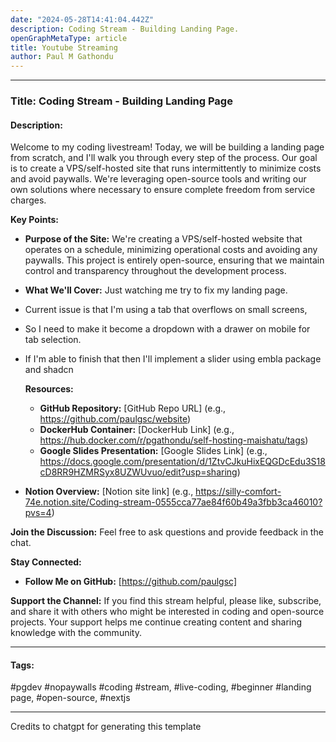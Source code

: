 ```yaml
---
date: "2024-05-28T14:41:04.442Z"
description: Coding Stream - Building Landing Page.
openGraphMetaType: article
title: Youtube Streaming
author: Paul M Gathondu
---
```


---

### Title: Coding Stream - Building Landing Page

#### Description:

Welcome to my coding livestream! Today, we will be building a landing page from scratch, and I'll walk you through every step of the process. Our goal is to create a VPS/self-hosted site that runs intermittently to minimize costs and avoid paywalls. We're leveraging open-source tools and writing our own solutions where necessary to ensure complete freedom from service charges.

**Key Points:**

- **Purpose of the Site:**
  We're creating a VPS/self-hosted website that operates on a schedule, minimizing operational costs and avoiding any paywalls. This project is entirely open-source, ensuring that we maintain control and transparency throughout the development process.
- **What We'll Cover:**
  Just watching me try to fix my landing page.
- Current issue is that I'm using a tab that overflows on small screens,
- So I need to make it become a dropdown with a drawer on mobile for tab selection.
- If I'm able to finish that then I'll implement a slider using embla package and shadcn

  **Resources:**

  - **GitHub Repository:** [GitHub Repo URL] (e.g., https://github.com/paulgsc/website)
  - **DockerHub Container:** [DockerHub Link] (e.g., https://hub.docker.com/r/pgathondu/self-hosting-maishatu/tags)
  - **Google Slides Presentation:** [Google Slides Link] (e.g., https://docs.google.com/presentation/d/1ZtvCJkuHixEQGDcEdu3S18cD8RR9HZMRSyx8UZWUvuo/edit?usp=sharing)

- **Notion Overview:** [Notion site link] (e.g., https://silly-comfort-74e.notion.site/Coding-stream-0555cca77ae84f60b49a3fbb3ca46010?pvs=4)

**Join the Discussion:**
Feel free to ask questions and provide feedback in the chat.

**Stay Connected:**

- **Follow Me on GitHub:** [https://github.com/paulgsc]

**Support the Channel:**
If you find this stream helpful, please like, subscribe, and share it with others who might be interested in coding and open-source projects. Your support helps me continue creating content and sharing knowledge with the community.

---

#### Tags:

#pgdev #nopaywalls #coding #stream, #live-coding, #beginner #landing page, #open-source, #nextjs

---

Credits to chatgpt for generating this template
